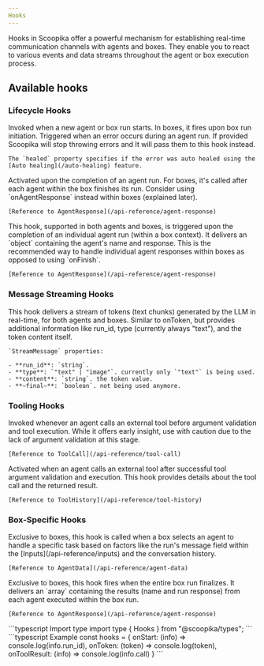 ```yaml
---
Hooks
---
```


Hooks in Scoopika offer a powerful mechanism for establishing real-time communication channels with agents and boxes. They enable you to react to various events and data streams throughout the agent or box execution process.

## Available hooks

### Lifecycle Hooks

<ParamField path="onStart" type="(info: {run_id: string; session_id: string}) => any">
	Invoked when a new agent or box run starts. In boxes, it fires upon box run initiation.
</ParamField>

<ParamField path="onError" type="(info: {healed: boolean; error: string}) => any">
	Triggered when an error occurs during an agent run. If provided Scoopika will stop throwing errors and It will pass them to this hook instead.

	The `healed` property specifies if the error was auto healed using the [Auto healing](/auto-healing) feature.
</ParamField>

<ParamField path="onFinish" type="(response: AgentResponse) => any">
	Activated upon the completion of an agent run. For boxes, it's called after each agent within the box finishes its run. Consider using `onAgentResponse` instead within boxes (explained later).

	[Reference to AgentResponse](/api-reference/agent-response)
</ParamField>

<ParamField path="onAgentResponse" type="(res: {name: string; response: AgentResponse}) => any">
	This hook, supported in both agents and boxes, is triggered upon the completion of an individual agent run (within a box context). It delivers an `object` containing the agent's name and response. This is the recommended way to handle individual agent responses within boxes as opposed to using `onFinish`.

	[Reference to AgentResponse](/api-reference/agent-response)
</ParamField>

### Message Streaming Hooks

<ParamField path="onToken" type="(token: string) => any">
	This hook delivers a stream of tokens (text chunks) generated by the LLM in real-time, for both agents and boxes.
</ParamField>

<ParamField path="onStream" type="(stream: StreamMessage) => any">
	Similar to onToken, but provides additional information like run_id, type (currently always "text"), and the token content itself.

	`StreamMessage` properties:

	- **run_id**: `string`.
	- **type**: `"text" | "image"`. currently only `"text"` is being used.
	- **content**: `string`. the token value.
	- **~final~**: `boolean`. not being used anymore.
</ParamField>

### Tooling Hooks

<ParamField path="onToolCall" type="(call: ToolCall) => any">
	Invoked whenever an agent calls an external tool before argument validation and tool execution. While it offers early insight, use with caution due to the lack of argument validation at this stage.

	[Reference to ToolCall](/api-reference/tool-call)
</ParamField>

<ParamField path="onToolResult" type="(info: ToolHistory) => any">
	Activated when an agent calls an external tool after successful tool argument validation and execution. This hook provides details about the tool call and the returned result.

	[Reference to ToolHistory](/api-reference/tool-history)
</ParamField>

### Box-Specific Hooks

<ParamField path="onSelectAgent" type="(agent: AgentData) => any">
	Exclusive to boxes, this hook is called when a box selects an agent to handle a specific task based on factors like the run's message field within the [Inputs](/api-reference/inputs) and the conversation history.

	[Reference to AgentData](/api-reference/agent-data)
</ParamField>

<ParamField path="onBoxFinish" type="(res: {name: string; run: AgentResponse}[]) => any">
	Exclusive to boxes, this hook fires when the entire box run finalizes. It delivers an `array` containing the results (name and run response) from each agent executed within the box run.

	[Reference to AgentResponse](/api-reference/agent-response)
</ParamField>

<RequestExample>
```typescript Import type
import type { Hooks } from "@scoopika/types";
```
</RequestExample>

<ResponseExample>
```typescript Example
const hooks = {
	onStart: (info) => console.log(info.run_id),
	onToken: (token) => console.log(token),
	onToolResult: (info) => console.log(info.call)
}
```
</ResponseExample>